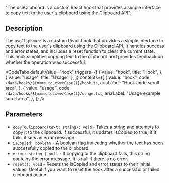   "The useClipboard is a custom React hook that provides a simple interface to copy text to the user's clipboard using the Clipboard API";


<Heading title={name} color={roughNotationColor} />

## Description

The `useClipboard` is a custom React hook that provides a simple interface to copy text to the user's clipboard using the Clipboard API. It handles success and error states, and includes a reset function to clear the current state. This hook simplifies copying text to the clipboard and provides feedback on whether the operation was successful.

<Separator className="my-5" aria-hidden="true" />

<CodeTabs
  defaultValue="hook"
  triggers={[
    {
      value: "hook",
      title: "Hook",
    },
    {
      value: "usage",
      title: "Usage",
    },
  ]}
  contents={[
    {
      value: "hook",
      code: `/data/hooks/${name.toLowerCase()}/hook.ts`,
      ariaLabel: "Hook code scroll area",
    },
    {
      value: "usage",
      code: `/data/hooks/${name.toLowerCase()}/usage.txt`,
      ariaLabel: "Usage example scroll area",
    },
  ]}
/>

## Parameters

- `copyToClipboard(text: string): void` - Takes a string and attempts to copy it to the clipboard. If successful, it updates isCopied to true; if it fails, it sets an error message.
- `isCopied: boolean` - A boolean flag indicating whether the text has been successfully copied to the clipboard.
- `error: string | null` - If copying to the clipboard fails, this string contains the error message. It is null if there is no error.
- `reset(): void` - Resets the isCopied and error states to their initial values. Useful if you want to reset the hook after a successful or failed clipboard action.
